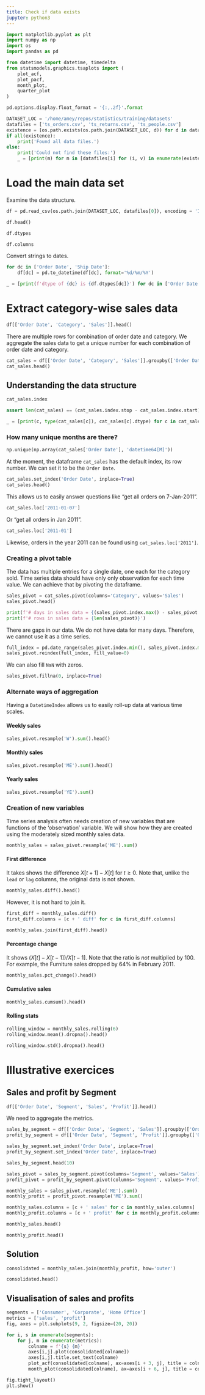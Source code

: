 ```yaml
---
title: Check if data exists
jupyter: python3
---
```


```python
import matplotlib.pyplot as plt
import numpy as np
import os
import pandas as pd

from datetime import datetime, timedelta
from statsmodels.graphics.tsaplots import (
    plot_acf, 
    plot_pacf, 
    month_plot, 
    quarter_plot
)

pd.options.display.float_format = '{:,.2f}'.format
```



```python
DATASET_LOC = '/home/amey/repos/statistics/training/datasets'
datafiles = ['ts_orders.csv', 'ts_returns.csv', 'ts_people.csv']
existence = [os.path.exists(os.path.join(DATASET_LOC, d)) for d in datafiles]
if all(existence):
    print('Found all data files.')
else:
    print('Could not find these files:')
    _ = [print(m) for m in [datafiles[i] for (i, v) in enumerate(existence) if not v]]
```

# Load the main data set

Examine the data structure.

```python
df = pd.read_csv(os.path.join(DATASET_LOC, datafiles[0]), encoding = 'ISO-8859-1')
```

```python
df.head()
```

```python
df.dtypes
```

```python
df.columns
```

Convert strings to dates.

```python
for dc in ['Order Date', 'Ship Date']:
    df[dc] = pd.to_datetime(df[dc], format='%d/%m/%Y')
```

```python
_ = [print(f'dtype of {dc} is {df.dtypes[dc]}') for dc in ['Order Date', 'Ship Date']]
```

# Extract category-wise sales data

```python
df[['Order Date', 'Category', 'Sales']].head()
```

There are multiple rows for combination of order date and category. We aggregate the sales data to get a unique number for each combination of order date and category.

```python
cat_sales = df[['Order Date', 'Category', 'Sales']].groupby(['Order Date', 'Category']).sum().reset_index()
cat_sales.head()
```

## Understanding the data structure

```python
cat_sales.index
```

```python
assert len(cat_sales) == (cat_sales.index.stop - cat_sales.index.start)
```

```python
_ = [print(c, type(cat_sales[c]), cat_sales[c].dtype) for c in cat_sales.columns]
```

### How many unique months are there?

```python
np.unique(np.array(cat_sales['Order Date'], 'datetime64[M]'))
```

At the moment, the dataframe `cat_sales` has the default index, its row number. We can set it to be the `Order Date`.

```python
cat_sales.set_index('Order Date', inplace=True)
cat_sales.head()
```

This allows us to easily answer questions like "get all orders on 7-Jan-2011".

```python
cat_sales.loc['2011-01-07']
```

Or "get all orders in Jan 2011".

```python
cat_sales.loc['2011-01']
```

Likewise, orders in the year 2011 can be found using `cat_sales.loc['2011']`.

### Creating a pivot table
The data has multiple entries for a single date, one each for the category sold. Time series data should have only only observation for each time value. We can achieve that by pivoting the dataframe.

```python
sales_pivot = cat_sales.pivot(columns='Category', values='Sales')
sales_pivot.head()
```

```python
print(f'# days in sales data = {(sales_pivot.index.max() - sales_pivot.index.min()).days}')
print(f'# rows in sales data = {len(sales_pivot)}')
```

There are gaps in our data. We do not have data for many days. Therefore, we cannot use it as a time series.

```python
full_index = pd.date_range(sales_pivot.index.min(), sales_pivot.index.max())
sales_pivot.reindex(full_index, fill_value=0)
```

We can also fill `NaN` with zeros.

```python
sales_pivot.fillna(0, inplace=True)
```

### Alternate ways of aggregation
Having a `DatetimeIndex` allows us to easily roll-up data at various time scales.

#### Weekly sales

```python
sales_pivot.resample('W').sum().head()
```

#### Monthly sales

```python
sales_pivot.resample('ME').sum().head()
```

#### Yearly sales

```python
sales_pivot.resample('YE').sum()
```

### Creation of new variables
Time series analysis often needs creation of new variables that are functions of the 'observation' variable. We will show how they are created using the moderately sized monthly sales data.

```python
monthly_sales = sales_pivot.resample('ME').sum()
```

#### First difference
It takes shows the difference $X[t+1] - X[t]$ for  $t \ge 0$. Note that, unlike the `lead` or `lag` columns, the original data is not shown. 

```python
monthly_sales.diff().head()
```

However, it is not hard to join it.

```python
first_diff = monthly_sales.diff()
first_diff.columns = [c + ' diff' for c in first_diff.columns]
```

```python
monthly_sales.join(first_diff).head()
```

#### Percentage change
It shows $(X[t] - X[t-1])/X[t-1]$. Note that the ratio is *not* multiplied by $100$. For example, the Furniture sales dropped by $64\%$ in February 2011.

```python
monthly_sales.pct_change().head()
```

#### Cumulative sales

```python
monthly_sales.cumsum().head()
```

#### Rolling stats

```python
rolling_window = monthly_sales.rolling(6)
rolling_window.mean().dropna().head()
```

```python
rolling_window.std().dropna().head()
```

# Illustrative exercices

## Sales and profit by Segment

```python
df[['Order Date', 'Segment', 'Sales', 'Profit']].head()
```

We need to aggregate the metrics.

```python
sales_by_segment = df[['Order Date', 'Segment', 'Sales']].groupby(['Order Date', 'Segment']).sum().reset_index()
profit_by_segment = df[['Order Date', 'Segment', 'Profit']].groupby(['Order Date', 'Segment']).sum().reset_index()

sales_by_segment.set_index('Order Date', inplace=True)
profit_by_segment.set_index('Order Date', inplace=True)
```

```python
sales_by_segment.head(10)
```

```python
sales_pivot = sales_by_segment.pivot(columns='Segment', values='Sales').fillna(0)
profit_pivot = profit_by_segment.pivot(columns='Segment', values='Profit').fillna(0)
```

```python
monthly_sales = sales_pivot.resample('ME').sum()
monthly_profit = profit_pivot.resample('ME').sum()
```

```python
monthly_sales.columns = [c + ' sales' for c in monthly_sales.columns]
monthly_profit.columns = [c + ' profit' for c in monthly_profit.columns]
```

```python
monthly_sales.head()
```

```python
monthly_profit.head()
```

## Solution

```python
consolidated = monthly_sales.join(monthly_profit, how='outer')
```

```python
consolidated.head()
```

## Visualisation of sales and profits

```python
segments = ['Consumer', 'Corporate', 'Home Office']
metrics = ['sales', 'profit']
fig, axes = plt.subplots(9, 2, figsize=(20, 20))

for i, s in enumerate(segments):
    for j, m in enumerate(metrics):
        colname = f'{s} {m}'
        axes[i,j].plot(consolidated[colname])
        axes[i,j].title.set_text(colname)
        plot_acf(consolidated[colname], ax=axes[i + 3, j], title = colname + ' ACF')
        month_plot(consolidated[colname], ax=axes[i + 6, j], title = colname + ' month plot')

fig.tight_layout()
plt.show()
```

